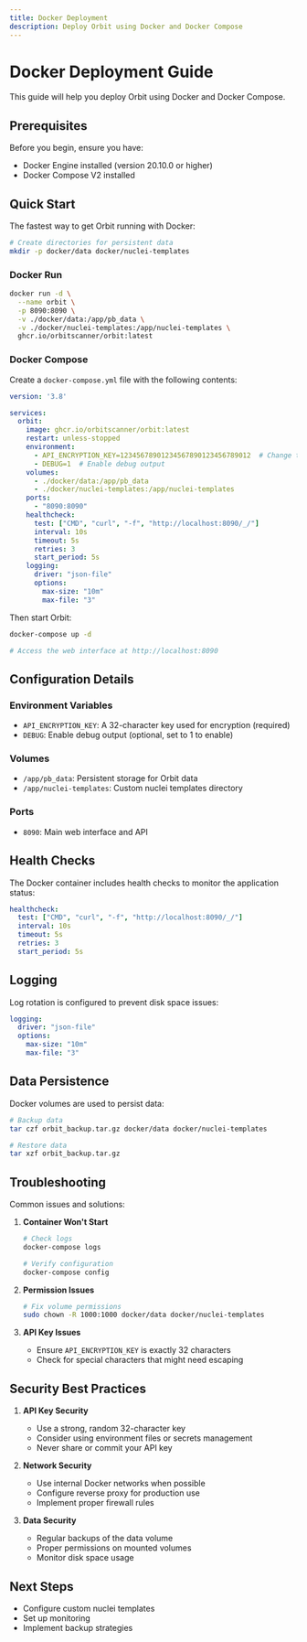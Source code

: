 ```yaml
---
title: Docker Deployment
description: Deploy Orbit using Docker and Docker Compose
---
```



# Docker Deployment Guide

This guide will help you deploy Orbit using Docker and Docker Compose.

## Prerequisites

Before you begin, ensure you have:
- Docker Engine installed (version 20.10.0 or higher)
- Docker Compose V2 installed

## Quick Start
The fastest way to get Orbit running with Docker:


```bash
# Create directories for persistent data
mkdir -p docker/data docker/nuclei-templates

```

### Docker Run

```bash
docker run -d \
  --name orbit \
  -p 8090:8090 \
  -v ./docker/data:/app/pb_data \
  -v ./docker/nuclei-templates:/app/nuclei-templates \
  ghcr.io/orbitscanner/orbit:latest
```

### Docker Compose

Create a `docker-compose.yml` file with the following contents:

```yaml
version: '3.8'

services:
  orbit:
    image: ghcr.io/orbitscanner/orbit:latest
    restart: unless-stopped
    environment:
      - API_ENCRYPTION_KEY=12345678901234567890123456789012  # Change this!
      - DEBUG=1  # Enable debug output
    volumes:
      - ./docker/data:/app/pb_data
      - ./docker/nuclei-templates:/app/nuclei-templates
    ports:
      - "8090:8090"
    healthcheck:
      test: ["CMD", "curl", "-f", "http://localhost:8090/_/"]
      interval: 10s
      timeout: 5s
      retries: 3
      start_period: 5s
    logging:
      driver: "json-file"
      options:
        max-size: "10m"
        max-file: "3"
```

Then start Orbit:

```bash
docker-compose up -d

# Access the web interface at http://localhost:8090
```

## Configuration Details

### Environment Variables

- `API_ENCRYPTION_KEY`: A 32-character key used for encryption (required)
- `DEBUG`: Enable debug output (optional, set to 1 to enable)

### Volumes

- `/app/pb_data`: Persistent storage for Orbit data
- `/app/nuclei-templates`: Custom nuclei templates directory

### Ports

- `8090`: Main web interface and API

## Health Checks

The Docker container includes health checks to monitor the application status:

```yaml
healthcheck:
  test: ["CMD", "curl", "-f", "http://localhost:8090/_/"]
  interval: 10s
  timeout: 5s
  retries: 3
  start_period: 5s
```

## Logging

Log rotation is configured to prevent disk space issues:

```yaml
logging:
  driver: "json-file"
  options:
    max-size: "10m"
    max-file: "3"
```

## Data Persistence

Docker volumes are used to persist data:

```bash
# Backup data
tar czf orbit_backup.tar.gz docker/data docker/nuclei-templates

# Restore data
tar xzf orbit_backup.tar.gz
```

## Troubleshooting

Common issues and solutions:

1. **Container Won't Start**
   ```bash
   # Check logs
   docker-compose logs
   
   # Verify configuration
   docker-compose config
   ```

2. **Permission Issues**
   ```bash
   # Fix volume permissions
   sudo chown -R 1000:1000 docker/data docker/nuclei-templates
   ```

3. **API Key Issues**
   - Ensure `API_ENCRYPTION_KEY` is exactly 32 characters
   - Check for special characters that might need escaping

## Security Best Practices

1. **API Key Security**
   - Use a strong, random 32-character key
   - Consider using environment files or secrets management
   - Never share or commit your API key

2. **Network Security**
   - Use internal Docker networks when possible
   - Configure reverse proxy for production use
   - Implement proper firewall rules

3. **Data Security**
   - Regular backups of the data volume
   - Proper permissions on mounted volumes
   - Monitor disk space usage

## Next Steps

- Configure custom nuclei templates
- Set up monitoring
- Implement backup strategies 